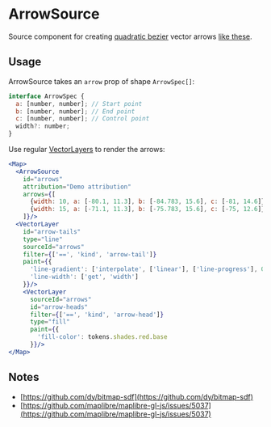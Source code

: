 

<Meta of={ArrowSourceStories} />

# ArrowSource

Source component for creating [quadratic bezier](https://en.wikipedia.org/wiki/B%C3%A9zier_curve#Quadratic_B%C3%A9zier_curves) vector arrows [like these](https://www.nytimes.com/interactive/2025/10/09/world/americas/drug-trafficking-venezuela.html).

<Controls />

## Usage

ArrowSource  takes an `arrow` prop of shape `ArrowSpec[]`:

```js
interface ArrowSpec {
  a: [number, number]; // Start point
  b: [number, number]; // End point
  c: [number, number]; // Control point
  width?: number;
}

```

Use regular [VectorLayers](?path=/docs/maplibre-layer-vectorlayer--docs) to render the arrows:

```jsx
<Map>
  <ArrowSource
    id="arrows"
    attribution="Demo attribution"
    arrows={[
      {width: 10, a: [-80.1, 11.3], b: [-84.783, 15.6], c: [-81, 14.6]},
      {width: 15, a: [-71.1, 11.3], b: [-75.783, 15.6], c: [-75, 12.6]}
    ]}/>
  <VectorLayer
    id="arrow-tails"
    type="line"
    sourceId="arrows"
    filter={['==', 'kind', 'arrow-tail']}
    paint={{
      'line-gradient': ['interpolate', ['linear'], ['line-progress'], 0, 'transparent', 0.4, "red"],
      'line-width': ['get', 'width']
    }}/>
    <VectorLayer
      sourceId="arrows"
      id="arrow-heads"
      filter={['==', 'kind', 'arrow-head']}
      type="fill"
      paint={{
        'fill-color': tokens.shades.red.base
      }}/>
</Map>
```

## Notes
- [https://github.com/dy/bitmap-sdf](https://github.com/dy/bitmap-sdf)
- [https://github.com/maplibre/maplibre-gl-js/issues/5037](https://github.com/maplibre/maplibre-gl-js/issues/5037)
